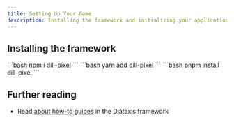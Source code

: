 ```yaml
---
title: Setting Up Your Game
description: Installing the framework and initializing your application
---
```



## Installing the framework

<Tabs>
	<TabItem label={"npm"}>
		```bash
		npm i dill-pixel
		```
	</TabItem>
	<TabItem label={"yarn"}>
		```bash
		yarn add dill-pixel
		```
	</TabItem>
	<TabItem label={"pnpm"}>
		```bash
		pnpm install dill-pixel
		```
	</TabItem>
</Tabs>


## Further reading

- Read [about how-to guides](https://diataxis.fr/how-to-guides/) in the Diátaxis framework
